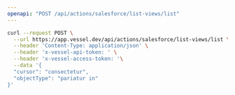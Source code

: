 ```yaml
---
openapi: "POST /api/actions/salesforce/list-views/list"
---
```


<RequestExample>

```bash Request
curl --request POST \
  --url https://app.vessel.dev/api/actions/salesforce/list-views/list \
  --header 'Content-Type: application/json' \
  --header 'x-vessel-api-token: ' \
  --header 'x-vessel-access-token: '\
  --data '{
  "cursor": "consectetur",
  "objectType": "pariatur in"
}'
```

</RequestExample>
